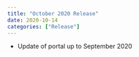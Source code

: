 ```yaml
---
title: "October 2020 Release"
date: 2020-10-14
categories: ["Release"]
---
```


* Update of portal up to September 2020